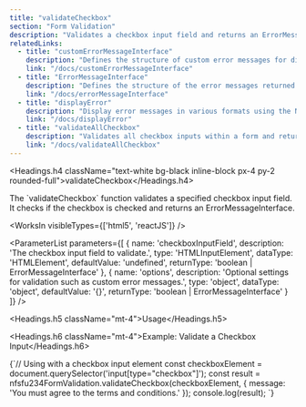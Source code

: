 ```yaml
---
title: "validateCheckbox"
section: "Form Validation"
description: "Validates a checkbox input field and returns an ErrorMessageInterface."
relatedLinks:
  - title: "customErrorMessageInterface"
    description: "Defines the structure of custom error messages for different input types in the NFSFU234FormValidation Library."
    link: "/docs/customErrorMessageInterface"
  - title: "ErrorMessageInterface"
    description: "Defines the structure of the error messages returned by the validation functions in NFSFU234FormValidation Library."
    link: "/docs/errorMessageInterface"
  - title: "displayError"
    description: "Display error messages in various formats using the NFSFU234FormValidation Library"
    link: "/docs/displayError"
  - title: "validateAllCheckbox"
    description: "Validates all checkbox inputs within a form and returns an array of ErrorMessageInterface."
    link: "/docs/validateAllCheckbox"
---
```


<Headings.h4 className="text-white bg-black inline-block px-4 py-2 rounded-full">validateCheckbox</Headings.h4>

<Paragraph className="mt-2 text-gray-400">
The `validateCheckbox` function validates a specified checkbox input field. It checks if the checkbox is checked and returns an <Link href="/docs/errorMessageInterface" className="text-blue-600 font-semibold" >ErrorMessageInterface</Link>.
</Paragraph>

<WorksIn visibleTypes={['html5', 'reactJS']} />

<ParameterList
  parameters={[
    {
      name: 'checkboxInputField',
      description: 'The checkbox input field to validate.',
      type: 'HTMLInputElement',
      dataType: 'HTMLElement',
      defaultValue: 'undefined',
      returnType: 'boolean | ErrorMessageInterface'
    },
    {
      name: 'options',
      description: 'Optional settings for validation such as custom error messages.',
      type: 'object',
      dataType: 'object',
      defaultValue: '{}',
      returnType: 'boolean | ErrorMessageInterface'
    }
  ]}
/>

<Headings.h5 className="mt-4">Usage</Headings.h5>

<Headings.h6 className="mt-4">Example: Validate a Checkbox Input</Headings.h6>

<CodeBlock>
{`// Using with a checkbox input element
const checkboxElement = document.querySelector('input[type="checkbox"]');
const result = nfsfu234FormValidation.validateCheckbox(checkboxElement, {
  message: 'You must agree to the terms and conditions.'
});
console.log(result);
`}
</CodeBlock>

<RelatedLinks />
